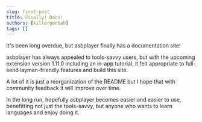 ```yaml
---
slug: first-post
title: Finally! Docs!
authors: [killergerbah]
tags: []
---
```


It's been long overdue, but asbplayer finally has a documentation site!

asbplayer has always appealed to tools-savvy users, but with the upcoming extension version 1.11.0
including an in-app tutorial, it felt appropriate to full-send layman-friendly features and build this site.

A lot of it is just a reorganization of the README but I hope that with community feedback it will improve over time.

In the long run, hopefully asbplayer becomes easier and easier to use, benefitting not just the tools-savvy,
but anyone who wants to learn languages and enjoy doing it.
